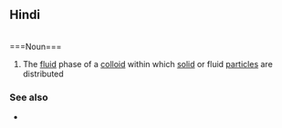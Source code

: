 ==Hindi==
<br />
===Noun===
{{en-noun}}

# The [[fluid]] phase of a [[colloid]] within which [[solid]] or fluid [[particle]]s are distributed

===See also===
* {{l|en|disperse phase}}